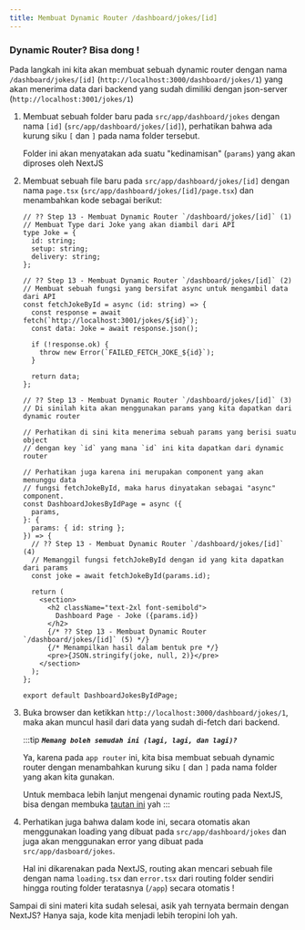 ```yaml
---
title: Membuat Dynamic Router /dashboard/jokes/[id]
---
```


### Dynamic Router? Bisa dong !

Pada langkah ini kita akan membuat sebuah dynamic router dengan nama `/dashboard/jokes/[id]` (`http://localhost:3000/dashboard/jokes/1`) yang akan menerima data dari backend yang sudah dimiliki dengan json-server (`http://localhost:3001/jokes/1`)

1. Membuat sebuah folder baru pada `src/app/dashboard/jokes` dengan nama `[id]` (`src/app/dashboard/jokes/[id]`), perhatikan bahwa ada kurung siku `[` dan `]` pada nama folder tersebut.

   Folder ini akan menyatakan ada suatu "kedinamisan" (`params`) yang akan diproses oleh NextJS

1. Membuat sebuah file baru pada `src/app/dashboard/jokes/[id]` dengan nama `page.tsx` (`src/app/dashboard/jokes/[id]/page.tsx`) dan menambahkan kode sebagai berikut:

   ```tsx
   // ?? Step 13 - Membuat Dynamic Router `/dashboard/jokes/[id]` (1)
   // Membuat Type dari Joke yang akan diambil dari API
   type Joke = {
     id: string;
     setup: string;
     delivery: string;
   };

   // ?? Step 13 - Membuat Dynamic Router `/dashboard/jokes/[id]` (2)
   // Membuat sebuah fungsi yang bersifat async untuk mengambil data dari API
   const fetchJokeById = async (id: string) => {
     const response = await fetch(`http://localhost:3001/jokes/${id}`);
     const data: Joke = await response.json();

     if (!response.ok) {
       throw new Error(`FAILED_FETCH_JOKE_${id}`);
     }

     return data;
   };

   // ?? Step 13 - Membuat Dynamic Router `/dashboard/jokes/[id]` (3)
   // Di sinilah kita akan menggunakan params yang kita dapatkan dari dynamic router

   // Perhatikan di sini kita menerima sebuah params yang berisi suatu object
   // dengan key `id` yang mana `id` ini kita dapatkan dari dynamic router

   // Perhatikan juga karena ini merupakan component yang akan menunggu data
   // fungsi fetchJokeById, maka harus dinyatakan sebagai "async" component.
   const DashboardJokesByIdPage = async ({
     params,
   }: {
     params: { id: string };
   }) => {
     // ?? Step 13 - Membuat Dynamic Router `/dashboard/jokes/[id]` (4)
     // Memanggil fungsi fetchJokeById dengan id yang kita dapatkan dari params
     const joke = await fetchJokeById(params.id);

     return (
       <section>
         <h2 className="text-2xl font-semibold">
           Dashboard Page - Joke ({params.id})
         </h2>
         {/* ?? Step 13 - Membuat Dynamic Router `/dashboard/jokes/[id]` (5) */}
         {/* Menampilkan hasil dalam bentuk pre */}
         <pre>{JSON.stringify(joke, null, 2)}</pre>
       </section>
     );
   };

   export default DashboardJokesByIdPage;
   ```

1. Buka browser dan ketikkan `http://localhost:3000/dashboard/jokes/1`, maka akan muncul hasil dari data yang sudah di-fetch dari backend.

   :::tip
   _**`Memang boleh semudah ini (lagi, lagi, dan lagi)?`**_

   Ya, karena pada `app router` ini, kita bisa membuat sebuah dynamic router dengan menambahkan kurung siku `[` dan `]` pada nama folder yang akan kita gunakan.

   Untuk membaca lebih lanjut mengenai dynamic routing pada NextJS, bisa dengan membuka [tautan ini](https://nextjs.org/docs/routing/dynamic-routes) yah
   :::

1. Perhatikan juga bahwa dalam kode ini, secara otomatis akan menggunakan loading yang dibuat pada `src/app/dashboard/jokes` dan juga akan menggunakan error yang dibuat pada `src/app/dasboard/jokes`.

   Hal ini dikarenakan pada NextJS, routing akan mencari sebuah file dengan nama `loading.tsx` dan `error.tsx` dari routing folder sendiri hingga routing folder teratasnya (`/app`) secara otomatis !

Sampai di sini materi kita sudah selesai, asik yah ternyata bermain dengan NextJS? Hanya saja, kode kita menjadi lebih teropini loh yah.
